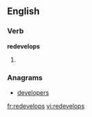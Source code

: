
==English==

===Verb===
'''redevelops'''

# {{third-person singular of|[[redevelop]]}}

===Anagrams===
* [[developers#English|developers]]

[[fr:redevelops]]
[[vi:redevelops]]